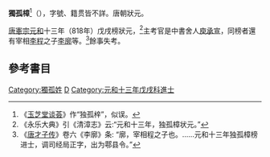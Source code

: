 '''獨孤樟'''<ref>《[[玉芝堂谈荟|玉芝堂谈荟]]》作“独孤梓”，似误。</ref>（{{bd|?||?||}}），字號、籍贯皆不詳。唐朝狀元。 

[[唐憲宗|唐憲宗]][[元和_(唐朝)|元和]]十三年（818年）戊戌榜狀元，<ref>《永乐大典》引《清漳志》云:“元和十三年，独孤樟状元。”</ref>主考官是中書舍人[[庾承宣|庾承宣]]，同榜者還有宰相[[李程|李程]]之子[[李廓|李廓]]等。<ref>《[[唐才子传|唐才子传]]》卷六《李廓》条: “廓，宰相程之子也。……元和十三年独孤樟榜进士，调司经局正字，出为鄠县令。”</ref>餘事失考。

[[Category:獨孤姓|Category:獨孤姓]]

==參考書目==
{{reflist}}

[[Category:唐朝狀元|D]]
[[Category:元和十三年戊戌科進士|Category:元和十三年戊戌科進士]]